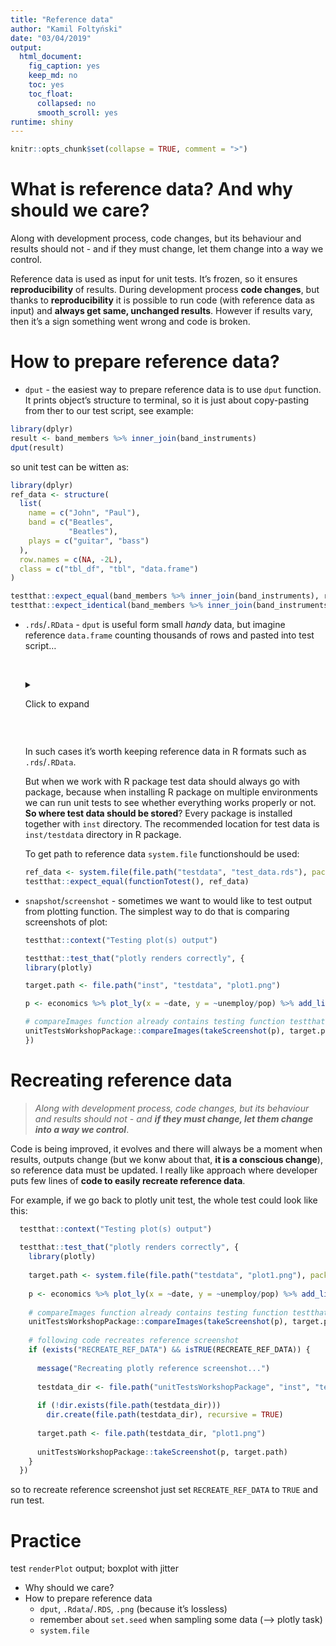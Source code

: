 ```yaml
---
title: "Reference data"
author: "Kamil Foltyński"
date: "03/04/2019"
output:
  html_document:
    fig_caption: yes
    keep_md: no
    toc: yes
    toc_float:
      collapsed: no
      smooth_scroll: yes
runtime: shiny
---
```


```r
knitr::opts_chunk$set(collapse = TRUE, comment = ">")
```

# What is reference data? And why should we care?

Along with development process, code changes, but its behaviour and results should not - 
and if they must change, let them change into a way we control. 

Reference data is used as input for unit tests. It's frozen, so it ensures **reproducibility** of results.
During development process **code changes**, but thanks to **reproducibility** it is possible to run 
code (with reference data as input) and **always get same, unchanged results**. However if results vary, then
it's a sign something went wrong and code is broken.

# How to prepare reference data?

* `dput` - the easiest way to prepare reference data is to use `dput` function. It prints object's structure to terminal, so
it is just about copy-pasting from ther to our test script, see example:

```r
library(dplyr)
result <- band_members %>% inner_join(band_instruments)
dput(result)
```

so unit test can be witten as:

  ```r
  library(dplyr)
  ref_data <- structure(
    list(
      name = c("John", "Paul"),
      band = c("Beatles",
               "Beatles"),
      plays = c("guitar", "bass")
    ),
    row.names = c(NA, -2L),
    class = c("tbl_df", "tbl", "data.frame")
  )
  
  testthat::expect_equal(band_members %>% inner_join(band_instruments), ref_data)
  testthat::expect_identical(band_members %>% inner_join(band_instruments), ref_data)
  ```

* `.rds`/`.RData` - `dput` is useful form small _handy_ data, but imagine reference `data.frame` counting thousands of rows
and pasted into test script...


  <br>
  <details>
  <summary>Click to expand</summary>
  ```r
  dput(iris)
  ```
  </details>
  <br>

  In such cases it's worth keeping reference data in R formats such as `.rds`/`.RData`. 
  
  But when we work with R package test data should always go with package, because when installing R package 
  on multiple environments we can run unit tests to see whether everything works properly or not. 
  **So where test data should be stored**? Every package is installed together with `inst` directory. 
  The recommended location for test data is `inst/testdata` directory in R package. 
  
  To get path to reference data `system.file` functionshould be used:
  
  ```r
  ref_data <- system.file(file.path("testdata", "test_data.rds"), package = "SpendWorx")
  testthat::expect_equal(functionTotest(), ref_data)
  ```
  
* `snapshot`/`screenshot` - sometimes we want to would like to test output from plotting function. 
The simplest way to do that is comparing screenshots of plot:

  ```r
  testthat::context("Testing plot(s) output")
  
  testthat::test_that("plotly renders correctly", {
  library(plotly)
  
  target.path <- file.path("inst", "testdata", "plot1.png") 
  
  p <- economics %>% plot_ly(x = ~date, y = ~unemploy/pop) %>% add_lines()
  
  # compareImages function already contains testing function testthat::expect_lte
  unitTestsWorkshopPackage::compareImages(takeScreenshot(p), target.path)
  })
  ```

# Recreating reference data

> _Along with development process, code changes, but its behaviour and results should not - 
and **if they must change, let them change into a way we control**_. 

Code is being improved, it evolves and there will always be a moment when 
results, outputs change (but we konw about that, **it is a conscious change**), 
so reference data must be updated. I really like approach where developer 
puts few lines of **code to easily recreate reference data**.

For example, if we go back to plotly unit test, the whole test could look like this:

```r
  testthat::context("Testing plot(s) output")
  
  testthat::test_that("plotly renders correctly", {
    library(plotly)
    
    target.path <- system.file(file.path("testdata", "plot1.png"), package = "unitTestsWorkshopPackage")
    
    p <- economics %>% plot_ly(x = ~date, y = ~unemploy/pop) %>% add_lines()
    
    # compareImages function already contains testing function testthat::expect_lte
    unitTestsWorkshopPackage::compareImages(takeScreenshot(p), target.path)
    
    # following code recreates reference screenshot
    if (exists("RECREATE_REF_DATA") && isTRUE(RECREATE_REF_DATA)) {
      
      message("Recreating plotly reference screenshot...")
      
      testdata_dir <- file.path("unitTestsWorkshopPackage", "inst", "testdata")
      
      if (!dir.exists(file.path(testdata_dir)))
        dir.create(file.path(testdata_dir), recursive = TRUE)
      
      target.path <- file.path(testdata_dir, "plot1.png") 
      
      unitTestsWorkshopPackage::takeScreenshot(p, target.path)
    }
  })
  ```
  
  so to recreate reference screenshot just set `RECREATE_REF_DATA` to `TRUE` and run test.

# Practice

test `renderPlot` output; boxplot with jitter




* Why should we care?
* How to prepare reference data
  * `dput`, `.Rdata`/`.RDS`, `.png` (because it's lossless)
  * remember about `set.seed` when sampling some data (--> plotly task)
  * `system.file`



